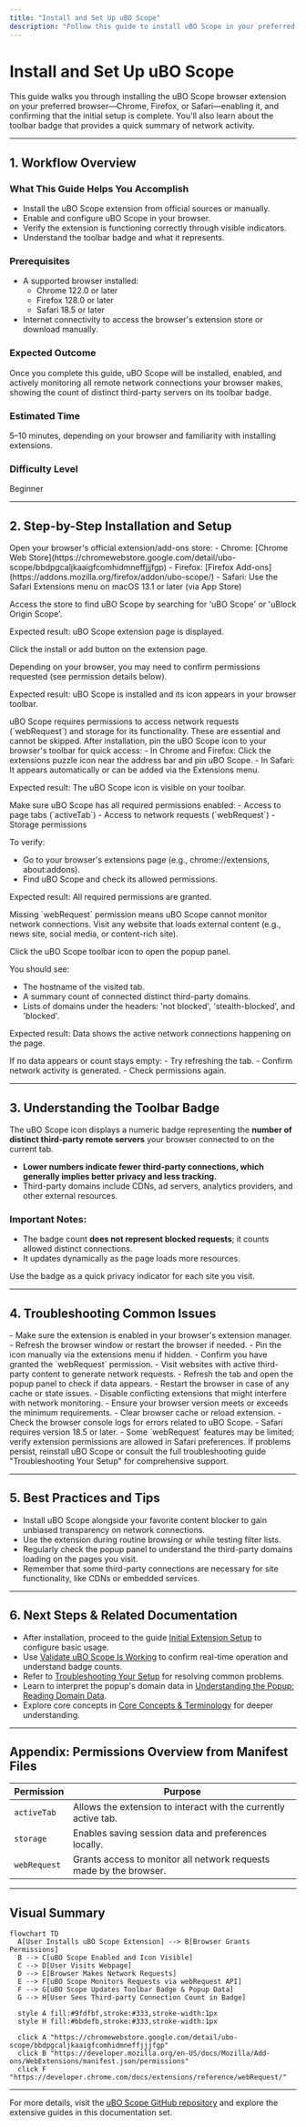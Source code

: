 ```yaml
---
title: "Install and Set Up uBO Scope"
description: "Follow this guide to install uBO Scope in your preferred browser (Chrome, Firefox, Safari), enable the extension, and confirm the initial setup. Includes troubleshooting tips and an overview of the browser toolbar badge."
---
```


# Install and Set Up uBO Scope

This guide walks you through installing the uBO Scope browser extension on your preferred browser—Chrome, Firefox, or Safari—enabling it, and confirming that the initial setup is complete. You'll also learn about the toolbar badge that provides a quick summary of network activity.

---

## 1. Workflow Overview

### What This Guide Helps You Accomplish
- Install the uBO Scope extension from official sources or manually.
- Enable and configure uBO Scope in your browser.
- Verify the extension is functioning correctly through visible indicators.
- Understand the toolbar badge and what it represents.

### Prerequisites
- A supported browser installed:
  - Chrome 122.0 or later
  - Firefox 128.0 or later
  - Safari 18.5 or later
- Internet connectivity to access the browser's extension store or download manually.

### Expected Outcome
Once you complete this guide, uBO Scope will be installed, enabled, and actively monitoring all remote network connections your browser makes, showing the count of distinct third-party servers on its toolbar badge.

### Estimated Time
5–10 minutes, depending on your browser and familiarity with installing extensions.

### Difficulty Level
Beginner

---

## 2. Step-by-Step Installation and Setup

<Steps>
<Step title="Choose Your Browser and Access the Extension Store">
Open your browser's official extension/add-ons store:
- Chrome: [Chrome Web Store](https://chromewebstore.google.com/detail/ubo-scope/bbdpgcaljkaaigfcomhidmneffjjjfgp)
- Firefox: [Firefox Add-ons](https://addons.mozilla.org/firefox/addon/ubo-scope/)
- Safari: Use the Safari Extensions menu on macOS 13.1 or later (via App Store)

Access the store to find uBO Scope by searching for 'uBO Scope' or 'uBlock Origin Scope'.

Expected result: uBO Scope extension page is displayed.
</Step>

<Step title="Install uBO Scope">
Click the install or add button on the extension page.

Depending on your browser, you may need to confirm permissions requested (see permission details below).

Expected result: uBO Scope is installed and its icon appears in your browser toolbar.

<Tip>
uBO Scope requires permissions to access network requests (`webRequest`) and storage for its functionality. These are essential and cannot be skipped.
</Tip>
</Step>

<Step title="Pin the uBO Scope Icon to Toolbar (Recommended)">
After installation, pin the uBO Scope icon to your browser's toolbar for quick access:
- In Chrome and Firefox: Click the extensions puzzle icon near the address bar and pin uBO Scope.
- In Safari: It appears automatically or can be added via the Extensions menu.

Expected result: The uBO Scope icon is visible on your toolbar.
</Step>

<Step title="Verify Permissions and Settings">
Make sure uBO Scope has all required permissions enabled:
- Access to page tabs (`activeTab`)
- Access to network requests (`webRequest`)
- Storage permissions

To verify:
- Go to your browser's extensions page (e.g., chrome://extensions, about:addons).
- Find uBO Scope and check its allowed permissions.

Expected result: All required permissions are granted.

<Warning>
Missing `webRequest` permission means uBO Scope cannot monitor network connections.
</Warning>
</Step>

<Step title="Test uBO Scope is Monitoring">
Visit any website that loads external content (e.g., news site, social media, or content-rich site).

Click the uBO Scope toolbar icon to open the popup panel.

You should see:
- The hostname of the visited tab.
- A summary count of connected distinct third-party domains.
- Lists of domains under the headers: 'not blocked', 'stealth-blocked', and 'blocked'.

Expected result: Data shows the active network connections happening on the page.

<Check>
If no data appears or count stays empty:
- Try refreshing the tab.
- Confirm network activity is generated.
- Check permissions again.
</Check>
</Step>

</Steps>

---

## 3. Understanding the Toolbar Badge

The uBO Scope icon displays a numeric badge representing the **number of distinct third-party remote servers** your browser connected to on the current tab.

- **Lower numbers indicate fewer third-party connections, which generally implies better privacy and less tracking.**
- Third-party domains include CDNs, ad servers, analytics providers, and other external resources.

### Important Notes:
- The badge count **does not represent blocked requests**; it counts allowed distinct connections.
- It updates dynamically as the page loads more resources.

<Tip>
Use the badge as a quick privacy indicator for each site you visit.
</Tip>

---

## 4. Troubleshooting Common Issues

<AccordionGroup title="Troubleshooting Setup">
<Accordion title="Toolbar Icon Missing After Installation">
- Make sure the extension is enabled in your browser's extension manager.
- Refresh the browser window or restart the browser if needed.
- Pin the icon manually via the extensions menu if hidden.
</Accordion>

<Accordion title="Badge Count Not Updating or Empty">
- Confirm you have granted the `webRequest` permission.
- Visit websites with active third-party content to generate network requests.
- Refresh the tab and open the popup panel to check if data appears.
- Restart the browser in case of any cache or state issues.
</Accordion>

<Accordion title="No Network Data in Popup Panel">
- Disable conflicting extensions that might interfere with network monitoring.
- Ensure your browser version meets or exceeds the minimum requirements.
- Clear browser cache or reload extension.
- Check the browser console logs for errors related to uBO Scope.
</Accordion>

<Accordion title="Safari Specific Notes">
- Safari requires version 18.5 or later.
- Some `webRequest` features may be limited; verify extension permissions are allowed in Safari preferences.
</Accordion>

</AccordionGroup>

<Tip>
If problems persist, reinstall uBO Scope or consult the full troubleshooting guide "Troubleshooting Your Setup" for comprehensive support.
</Tip>

---

## 5. Best Practices and Tips

- Install uBO Scope alongside your favorite content blocker to gain unbiased transparency on network connections.
- Use the extension during routine browsing or while testing filter lists.
- Regularly check the popup panel to understand the third-party domains loading on the pages you visit.
- Remember that some third-party connections are necessary for site functionality, like CDNs or embedded services.

---

## 6. Next Steps & Related Documentation

- After installation, proceed to the guide [Initial Extension Setup](https://docs.example.com/getting-started/installation-configuration/extension-setup) to configure basic usage.
- Use [Validate uBO Scope Is Working](https://docs.example.com/getting-started/first-use-validation/validate-extension-operation) to confirm real-time operation and understand badge counts.
- Refer to [Troubleshooting Your Setup](https://docs.example.com/getting-started/first-use-validation/troubleshooting-setup) for resolving common problems.
- Learn to interpret the popup's domain data in [Understanding the Popup: Reading Domain Data](https://docs.example.com/guides/getting-started-guides/first-look-at-popup).
- Explore core concepts in [Core Concepts & Terminology](https://docs.example.com/overview/core-concepts-and-architecture/fundamental-concepts) for deeper understanding.

---

## Appendix: Permissions Overview from Manifest Files

| Permission   | Purpose                                                           |
|--------------|-------------------------------------------------------------------|
| `activeTab`  | Allows the extension to interact with the currently active tab.  |
| `storage`    | Enables saving session data and preferences locally.             |
| `webRequest` | Grants access to monitor all network requests made by the browser. |

---

## Visual Summary

```mermaid
flowchart TD
  A[User Installs uBO Scope Extension] --> B[Browser Grants Permissions]
  B --> C[uBO Scope Enabled and Icon Visible]
  C --> D[User Visits Webpage]
  D --> E[Browser Makes Network Requests]
  E --> F[uBO Scope Monitors Requests via webRequest API]
  F --> G[uBO Scope Updates Toolbar Badge & Popup Data]
  G --> H[User Sees Third-party Connection Count in Badge]

  style A fill:#9fdfbf,stroke:#333,stroke-width:1px
  style H fill:#bbdefb,stroke:#333,stroke-width:1px

  click A "https://chromewebstore.google.com/detail/ubo-scope/bbdpgcaljkaaigfcomhidmneffjjjfgp"
  click B "https://developer.mozilla.org/en-US/docs/Mozilla/Add-ons/WebExtensions/manifest.json/permissions"
  click F "https://developer.chrome.com/docs/extensions/reference/webRequest/"
```

---

For more details, visit the [uBO Scope GitHub repository](https://github.com/gorhill/uBO-Scope) and explore the extensive guides in this documentation set.